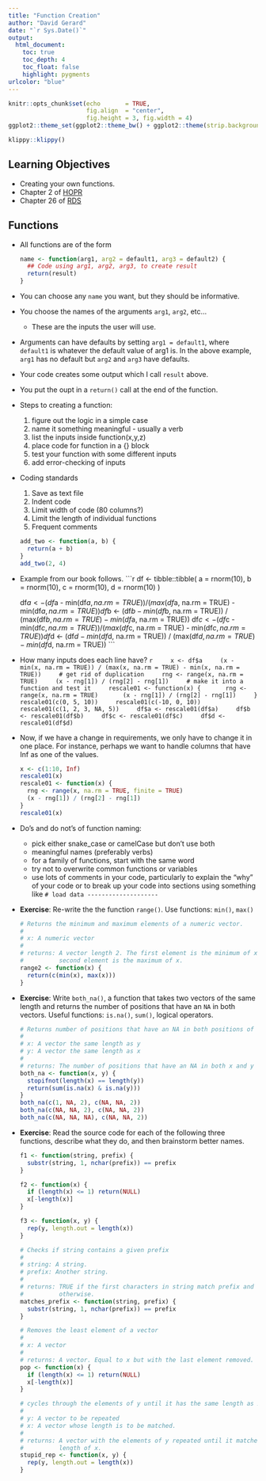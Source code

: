 ```yaml
---
title: "Function Creation"
author: "David Gerard"
date: "`r Sys.Date()`"
output:  
  html_document:
    toc: true
    toc_depth: 4
    toc_float: false
    highlight: pygments
urlcolor: "blue"
---
```


```r
knitr::opts_chunk$set(echo       = TRUE, 
                      fig.align  = "center",
                      fig.height = 3, fig.width = 4)
ggplot2::theme_set(ggplot2::theme_bw() + ggplot2::theme(strip.background = ggplot2::element_rect(fill = "white")))
```

```r
klippy::klippy()
```

## Learning Objectives

- Creating your own functions.
- Chapter 2 of [HOPR](https://rstudio-education.github.io/hopr/)
- Chapter 26 of [RDS](https://r4ds.hadley.nz/)

## Functions

- All functions are of the form

    ``` r
    name <- function(arg1, arg2 = default1, arg3 = default2) {
      ## Code using arg1, arg2, arg3, to create result
      return(result)
    }
    ```

- You can choose any `name` you want, but they should be informative.
- You choose the names of the arguments `arg1`, `arg2`, etc...
    - These are the inputs the user will use.
- Arguments can have defaults by setting `arg1 = default1`, where `default1` is whatever the default value of arg1 is. In the above example, `arg1` has no default but `arg2` and `arg3` have defaults.
- Your code creates some output which I call `result` above.
- You put the oupt in a `return()` call at the end of the function.

- Steps to creating a function:

    1. figure out the logic in a simple case
    2. name it something meaningful - usually a verb
    3. list the inputs inside function(x,y,z)
    4. place code for function in a {} block 
    5. test your function with some different inputs
    6. add error-checking of inputs
    
- Coding standards

    1. Save as text file
    2. Indent code
    3. Limit width of code (80 columns?)
    4. Limit the length of individual functions
    5. Frequent comments
    
    ```r
    add_two <- function(a, b) {
      return(a + b)
    }
    add_two(2, 4)
    ```
    

- Example from our book follows.
    ```r
    df <- tibble::tibble(
      a = rnorm(10),
      b = rnorm(10),
      c = rnorm(10),
      d = rnorm(10)
    )
    
    df$a <- (df$a - min(df$a, na.rm = TRUE)) / 
      (max(df$a, na.rm = TRUE) - min(df$a, na.rm = TRUE))
    df$b <- (df$b - min(df$b, na.rm = TRUE)) / 
      (max(df$b, na.rm = TRUE) - min(df$a, na.rm = TRUE))
    df$c <- (df$c - min(df$c, na.rm = TRUE)) / 
      (max(df$c, na.rm = TRUE) - min(df$c, na.rm = TRUE))
    df$d <- (df$d - min(df$d, na.rm = TRUE)) / 
      (max(df$d, na.rm = TRUE) - min(df$d, na.rm = TRUE))
    ```

- How many inputs does each line have?
    ```r
    x <- df$a
    (x - min(x, na.rm = TRUE)) / (max(x, na.rm = TRUE) - min(x, na.rm = TRUE))
    # get rid of duplication
    rng <- range(x, na.rm = TRUE)
    (x - rng[1]) / (rng[2] - rng[1])
    # make it into a function and test it
    rescale01 <- function(x) {
      rng <- range(x, na.rm = TRUE)
      (x - rng[1]) / (rng[2] - rng[1])
    }
    rescale01(c(0, 5, 10))
    rescale01(c(-10, 0, 10))
    rescale01(c(1, 2, 3, NA, 5))
    df$a <- rescale01(df$a)
    df$b <- rescale01(df$b)
    df$c <- rescale01(df$c)
    df$d <- rescale01(df$d)
    ```

- Now, if we have a change in requirements, we only have to change it in one place.  For instance, perhaps we want to handle columns that have Inf as one of the values.

    ```r
    x <- c(1:10, Inf)
    rescale01(x)
    rescale01 <- function(x) {
      rng <- range(x, na.rm = TRUE, finite = TRUE)
      (x - rng[1]) / (rng[2] - rng[1])
    }
    rescale01(x)
    ```

- Do's and do not's of function naming:

    * pick either snake_case or camelCase but don't use both
    * meaningful names (preferably verbs)
    * for a family of functions, start with the same word
    * try not to overwrite common functions or variables
    * use lots of comments in your code, particularly to explain the "why"
      of your code or to break up your code into sections using something 
      like `# load data --------------------`

- **Exercise**: Re-write the the function `range()`. Use functions: `min()`, `max()`

    ```r
    # Returns the minimum and maximum elements of a numeric vector.
    # 
    # x: A numeric vector
    #
    # returns: A vector length 2. The first element is the minimum of x and the
    #          second element is the maximum of x.
    range2 <- function(x) {
      return(c(min(x), max(x)))
    }
    ```


- **Exercise**: Write `both_na()`, a function that takes two vectors of the 
  same length and returns the number of positions that have an `NA` in both 
  vectors. Useful functions: `is.na()`, `sum()`, 
  logical operators.
  
    ```r
    # Returns number of positions that have an NA in both positions of two vectors.
    #
    # x: A vector the same length as y
    # y: A vector the same length as x
    #
    # returns: The number of positions that have an NA in both x and y
    both_na <- function(x, y) {
      stopifnot(length(x) == length(y))
      return(sum(is.na(x) & is.na(y)))
    }
    both_na(c(1, NA, 2), c(NA, NA, 2))
    both_na(c(NA, NA, 2), c(NA, NA, 2))
    both_na(c(NA, NA, NA), c(NA, NA, 2))
    ```

- **Exercise**: Read the source code for each of the following three functions, 
  describe what they do, and then brainstorm better names.

    ```r
    f1 <- function(string, prefix) {
      substr(string, 1, nchar(prefix)) == prefix
    }
    
    f2 <- function(x) {
      if (length(x) <= 1) return(NULL)
      x[-length(x)]
    }
    
    f3 <- function(x, y) {
      rep(y, length.out = length(x))
    }
    ```
    
    ```r
    # Checks if string contains a given prefix
    #
    # string: A string.
    # prefix: Another string.
    #
    # returns: TRUE if the first characters in string match prefix and FALSE
    #          otherwise.
    matches_prefix <- function(string, prefix) {
      substr(string, 1, nchar(prefix)) == prefix
    }
    
    # Removes the least element of a vector
    # 
    # x: A vector
    #
    # returns: A vector. Equal to x but with the last element removed.
    pop <- function(x) {
      if (length(x) <= 1) return(NULL)
      x[-length(x)]
    }
    
    # cycles through the elements of y until it has the same length as x
    #
    # y: A vector to be repeated
    # x: A vector whose length is to be matched.
    #
    # returns: A vector with the elements of y repeated until it matches the 
    #          length of x.
    stupid_rep <- function(x, y) {
      rep(y, length.out = length(x))
    }
    ```
